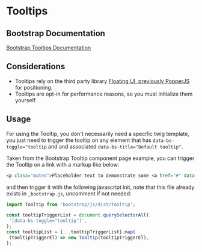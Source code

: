 # Tooltips

## Bootstrap Documentation

[Bootstrap Tooltips Documentation](https://getbootstrap.com/docs/5.3/components/tooltips/)

## Considerations

- Tooltips rely on the third party library [Floating UI, previously PopperJS](https://floating-ui.com/) for positioning.
- Tooltips are opt-in for performance reasons, so you must initialize them yourself.

## Usage

For using the Tooltip, you don't necessarily need a specific twig template, you just need to trigger the tooltip on any element that has `data-bs-toggle="tooltip` and and associated `data-bs-title="Default tooltip"`.

Taken from the Bootstrap Tooltip component page example, you can trigger the Tooltip on a link with a markup like below:

```html
<p class="muted">Placeholder text to demonstrate some <a href="#" data-bs-toggle="tooltip" data-bs-title="Default tooltip">inline links</a> with tooltips. This is now just filler, no killer. Content placed here just to mimic the presence of <a href="#" data-bs-toggle="tooltip" data-bs-title="Another tooltip">real text</a>. And all that just to give you an idea of how tooltips would look when used in real-world situations. So hopefully you've now seen how <a href="#" data-bs-toggle="tooltip" data-bs-title="Another one here too">these tooltips on links</a> can work in practice, once you use them on <a href="#" data-bs-toggle="tooltip" data-bs-title="The last tip!">your own</a> site or project.</p>
```

and then trigger it with the following javascript init, note that this file already exists in `_bootstrap.js`, uncomment if not needed:

```javascript
import Tooltip from 'bootstrap/js/dist/tooltip';

const tooltipTriggerList = document.querySelectorAll(
 '[data-bs-toggle="tooltip"]',
);
const tooltipList = [...tooltipTriggerList].map(
 (tooltipTriggerEl) => new Tooltip(tooltipTriggerEl),
);
```
